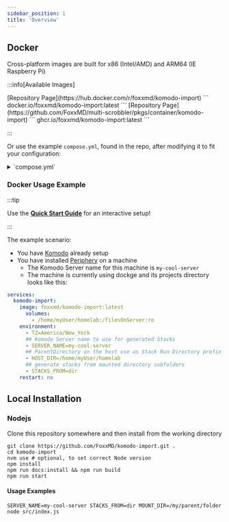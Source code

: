 ```yaml
---
sidebar_position: 1
title: 'Overview'
---
```



## Docker

Cross-platform images are built for x86 (Intel/AMD) and ARM64 (IE Raspberry Pi)

:::info[Available Images]

<Tabs>
    <TabItem value="docker" label="Dockerhub">
        [Repository Page](https://hub.docker.com/r/foxxmd/komodo-import)
        ```
        docker.io/foxxmd/komodo-import:latest
        ```
    </TabItem>
    <TabItem value="ghcr" label="Github Packages">
        [Repository Page](https://github.com/FoxxMD/multi-scrobbler/pkgs/container/komodo-import)
        ```
        ghcr.io/foxxmd/komodo-import:latest
        ```
    </TabItem>
</Tabs>

:::

Or use the example `compose.yml`, found in the repo, after modifying it to fit your configuration:

<details>

<summary>`compose.yml`</summary>

<CodeBlock language="yaml">{ComposeStack}</CodeBlock>

</details>

### Docker Usage Example

:::tip

Use the [**Quick Start Guide**](../quickstart.mdx) for an interactive setup!

:::

The example scenario:

* You have [Komodo](https://komo.do/) already setup
* You have installed [Periphery](https://komo.do/docs/connect-servers) on a machine
  * The Komodo Server name for this machine is `my-cool-server`
  * The machine is currently using dockge and its projects directory looks like this:

<TreeDirectory/>

```yaml title="docker-compose.yml"
services:
  komodo-import:
    image: foxxmd/komodo-import:latest
      volumes:
        - /home/myUser/homelab:/filesOnServer:ro
    environment:
      - TZ=America/New_York
      ## Komodo Server name to use for generated Stacks
      - SERVER_NAME=my-cool-server
      ## ParentDirectory on the host use as Stack Run Directory prefix
      - HOST_DIR=/home/myUser/homelab
      ## generate stacks from mounted directory subfolders
      - STACKS_FROM=dir
    restart: no
```

<ConsoleOutput/>

## Local Installation

### Nodejs

Clone this repository somewhere and then install from the working directory

```shell
git clone https://github.com/FoxxMD/komodo-import.git .
cd komodo-import
nvm use # optional, to set correct Node version
npm install
npm run docs:install && npm run build
npm run start
```

#### Usage Examples

```shell
SERVER_NAME=my-cool-server STACKS_FROM=dir MOUNT_DIR=/my/parent/folder node src/index.js
```